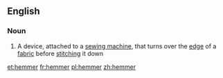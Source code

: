 ==English==

===Noun===
{{en-noun}}

# A device, attached to a [[sewing machine]], that turns over the [[edge]] of a [[fabric]] before [[stitch]]ing it down

[[et:hemmer]]
[[fr:hemmer]]
[[pl:hemmer]]
[[zh:hemmer]]